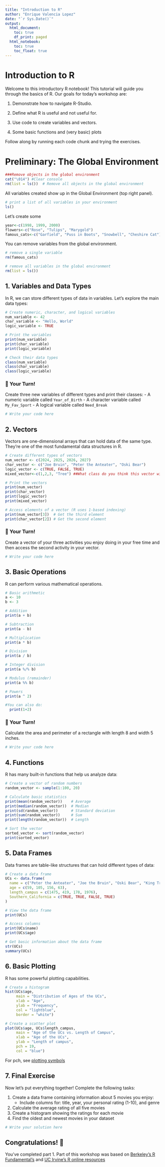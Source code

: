```yaml
---
title: "Introduction to R"
author: "Enrique Valencia Lopez"
date: "`r Sys.Date()`"
output:
  html_document:
    toc: true
    df_print: paged
  html_notebook:
    toc: true
    toc_float: true
---
```


# Introduction to R 

Welcome to this introductory R  notebook! This tutorial will guide you through the basics of R. 
Our goals for today's workshop are:

1.  Demonstrate how to navigate R-Studio.

2.  Define what R is useful and not useful for.

3.  Use code to create variables and vectors.

4. Some basic functions and (very basic) plots

Follow along by running each code chunk and trying the exercises.

# Preliminary: The Global Environment

```r
###Remove objects in the global environment 
cat("\014") #Clear console
rm(list = ls())  # Remove all objects in the global environment

```

All variables created show up in the Global Environment (top right panel).

```r
# print a list of all variables in your environment
ls()
```
Let's create some 
```r
year<-c(1998, 1999, 2000)
flowers<-c("Rose", "Tulips", "Marygold")
famous_cats<-c("Garfield", "Puss in Boots", "Snowbell", "Cheshire Cat")

```

You can remove variables from the global environment.

```r

# remove a single variable
rm(famous_cats)

```

```r
# remove all variables in the global environment
rm(list = ls())
```



## 1. Variables and Data Types

In R, we can store different types of data in variables. Let's explore the main data types:

```r
# Create numeric, character, and logical variables
num_variable <- 42
char_variable <- "Hello, World"
logic_variable <- TRUE

# Print the variables
print(num_variable)
print(char_variable)
print(logic_variable)

# Check their data types
class(num_variable)
class(char_variable)
class(logic_variable)
```

### 💫 Your Turn!
Create three new variables of different types and print their classes:
- A numeric variable called `Year_of_Birth`
- A character variable called `My_Fav_Sport`
- A logical variable called `Need_Break`

```r
# Write your code here


```

## 2. Vectors

Vectors are one-dimensional arrays that can hold data of the same type. They're one of the most fundamental data structures in R.

```r
# Create different types of vectors
num_vector <- c(2024, 2025, 2026, 2027)
char_vector <- c("Joe Bruin", "Peter the Anteater", "Oski Bear")
logic_vector <- c(TRUE, FALSE, TRUE)
mixed_vector<-c(1,2,3, "Tree") ##What class do you think this vector will be

# Print the vectors
print(num_vector)
print(char_vector)
print(logic_vector)
print(mixed_vector)

# Access elements of a vector (R uses 1-based indexing)
print(num_vector[3])  # Get the third element
print(char_vector[2]) # Get the second element
```

### 💫 Your Turn!
Create a vector of your three activities you enjoy doing in your free time and then access the second activity in your vector.

```r
# Write your code here
```

## 3. Basic Operations

R can perform various mathematical operations. 

```r
# Basic arithmetic
a <- 10
b <- 3

# Addition
print(a + b)

# Subtraction
print(a - b)

# Multiplication
print(a * b)

# Division
print(a / b)

# Integer division
print(a %/% b)

# Modulus (remainder)
print(a %% b)

# Powers
print(a ^ 2)

#You can also do:
  print(1+2)
```

### 💫 Your Turn!
Calculate the area and perimeter of a rectangle with length 8 and width 5 inches.

```r
# Write your code here
```

## 4. Functions

R has many built-in functions that help us analyze data:

```r
# Create a vector of random numbers
random_vector <- sample(1:100, 20)

# Calculate basic statistics
print(mean(random_vector))    # Average
print(median(random_vector))  # Median
print(sd(random_vector))      # Standard deviation
print(sum(random_vector))     # Sum
print(length(random_vector))  # Length

# Sort the vector
sorted_vector <- sort(random_vector)
print(sorted_vector)
```

## 5. Data Frames

Data frames are table-like structures that can hold different types of data:

```r
# Create a data frame
UCs <- data.frame(
  name = c("Peter the Anteater", "Joe the Bruin", "Oski Bear", "King Triton"),
  age = c(59, 105, 156, 63),
  length_campus = c(1475, 419, 178, 1976),
  Southern_California = c(TRUE, TRUE, FALSE, TRUE)
)

# View the data frame
print(UCs)

# Access columns
print(UCs$name)
print(UCs$age)

# Get basic information about the data frame
str(UCs)
summary(UCs)
```

## 6. Basic Plotting

R has some powerful plotting capabilities. 

```r
# Create a histogram
hist(UCs$age, 
     main = "Distribution of Ages of the UCs",
     xlab = "Age",
     ylab = "Frequency",
     col = "lightblue",
     border = "white")

# Create a scatter plot
plot(UCs$age, UCs$length_campus,
     main = "Age of the UCs vs. Length of Campus",
     xlab = "Age of the UCs",
     ylab = "Length of campus",
     pch = 19, 
     col = "blue")
```

For  pch, see [plotting symbols](http://www.sthda.com/english/wiki/r-plot-pch-symbols-the-different-point-shapes-available-in-r)

## 7. Final Exercise

Now let's put everything together! Complete the following tasks:

1. Create a data frame containing information about 5 movies you enjoy:
   - Include columns for: title, year, your personal rating (1-10), and genre
2. Calculate the average rating of all five movies
3. Create a histogram showing the ratings for each movie
4. Find the oldest and newest movies in your dataset

```r
# Write your solution here
```

## Congratulations! 🎉
You've completed part 1.
Part of this workshop was based on [Berkeley's R Fundamental's](https://github.com/dlab-berkeley/R-Fundamentals) and [UC Irvine's R online resources](https://guides.lib.uci.edu/dataanalysis/r)

